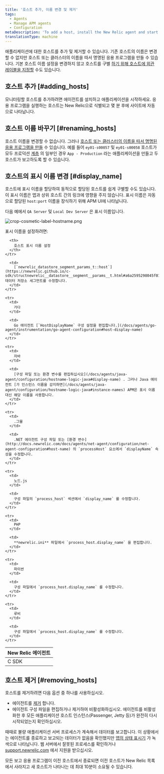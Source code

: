 ```yaml
---
title: '호스트 추가, 이름 변경 및 제거'
tags:
  - Agents
  - Manage APM agents
  - Configuration
metaDescription: 'To add a host, install the New Relic agent and start your app. To remove a host, uninstall or disable the agent first.'
translationType: machine
---
```



애플리케이션에 대한 호스트를 추가 및 제거할 수 있습니다. 기존 호스트의 이름은 변경할 수 없지만 호스트 또는 클러스터의 이름을 따서 명명된 응용 프로그램을 만들 수 있습니다. 기본 호스트 이름 설정을 변경하지 않고 호스트를 구별 [하기 위해 호스트에 외관 레이블을 지정할](#display_name) 수도 있습니다.

## 호스트 추가 [#adding_hosts]

모니터링할 호스트를 추가하려면 에이전트를 설치하고 애플리케이션을 시작하세요. 응용 프로그램을 실행하는 호스트는 New Relic으로 식별되고 몇 분 후에 사이트에 자동으로 나타납니다.

## 호스트 이름 바꾸기 [#renaming_hosts]

호스트 이름을 변경할 수 없습니다. 그러나 [호스트 또는 클러스터의 이름을 따서 명명된 응용 프로그램을 만들](/docs/site/renaming-applications) 수 있습니다. 예를 들어 `ey01-s00057` 및 `ey01-s00058` 호스트가 모두 프로덕션 [계층](/docs/accounts-partnerships/education/getting-started-new-relic/glossary#tier) 의 일부인 경우 `App - Production` 라는 애플리케이션을 만들고 두 호스트가 보고하도록 할 수 있습니다.

## 호스트의 표시 이름 변경 [#display_name]

호스트에 표시 이름을 할당하여 동적으로 할당된 호스트를 쉽게 구별할 수도 있습니다. 이 표시 이름은 앱과 상위 호스트 간의 링크에 영향을 주지 않습니다. 표시 이름은 자동으로 할당된 `host:port` 이름을 장식하기 위해 APM UI에 나타납니다.

다음 예에서 `QA Server` 및 `Local Dev Server` 은 표시 이름입니다.

<img
  title="crop-cosmetic-label-hostname.png"
  alt="crop-cosmetic-label-hostname.png"
  src={apmHostNameDisplay}
/>

표시 이름을 설정하려면:

<table>
  <thead>
    <tr>
      <th style={{ width: "150px" }}>
        New Relic 에이전트
      </th>

      <th>
        호스트 표시 이름 설정
      </th>
    </tr>
  </thead>

  <tbody>
    <tr>
      <td>
        C SDK
      </td>

      <td>
        [`newrelic_datastore_segment_params_t::host`](https://newrelic.github.io/c-sdk/structnewrelic__datastore__segment__params__t.html#a6a2595298045f0174b9b9c39ea31b6eb) 데이터 저장소 세그먼트를 수정합니다.
      </td>
    </tr>

    <tr>
      <td>
        가다
      </td>

      <td>
        Go 에이전트 [`HostDisplayName` 구성 설정을 편집합니다.](/docs/agents/go-agent/instrumentation/go-agent-configuration#host-display-name)
      </td>
    </tr>

    <tr>
      <td>
        자바
      </td>

      <td>
        [구성 파일 또는 환경 변수를 편집하십시오](/docs/agents/java-agent/configuration/hostname-logic-java#display-name) . 그러나 Java 에이전트 [가 인스턴스 이름을 감지하면](/docs/agents/java-agent/configuration/hostname-logic-java#instance-names) APM은 표시 이름 대신 해당 이름을 사용합니다.
      </td>
    </tr>

    <tr>
      <td>
        .그물
      </td>

      <td>
        .NET 에이전트 구성 파일 또는 [환경 변수](http://docs.newrelic.com/docs/agents/net-agent/configuration/net-agent-configuration#host-name) 의 `processHost` 요소에서 `displayName` 속성을 수정합니다.
      </td>
    </tr>

    <tr>
      <td>
        노드.js
      </td>

      <td>
        구성 파일의 `process_host` 섹션에서 `display_name` 를 수정합니다.
      </td>
    </tr>

    <tr>
      <td>
        PHP
      </td>

      <td>
        **newrelic.ini** 파일에서 `process_host.display_name` 을 편집합니다.
      </td>
    </tr>

    <tr>
      <td>
        파이썬
      </td>

      <td>
        구성 파일에서 `process_host.display_name` 를 수정합니다.
      </td>
    </tr>

    <tr>
      <td>
        루비
      </td>

      <td>
        구성 파일에서 `process_host.display_name` 를 수정합니다.
      </td>
    </tr>
  </tbody>
</table>

## 호스트 제거 [#removing_hosts]

호스트를 제거하려면 다음 옵션 중 하나를 사용하십시오.

* 에이전트를 [제거](/docs/agents/manage-apm-agents/installation/uninstall-agent) 합니다.
* 에이전트 구성 파일을 편집하거나 제거하여 비활성화하십시오. 에이전트를 비활성화한 후 모든 애플리케이션 호스트 인스턴스(Passenger, Jetty 등)가 완전히 다시 시작되었는지 확인하십시오.

때때로 불량 애플리케이션 서버 프로세스가 계속해서 데이터를 보고합니다. 이 상황에서는 에이전트를 종료하고 보고되는 데이터가 없음을 확인했지만 [앱의 상태 표시기](/docs/using-new-relic/welcome-new-relic/getting-started/glossary#health-status) 가 녹색으로 나타납니다. 웹 서버에서 잘못된 프로세스를 확인하거나 [support.newrelic.com](https://support.newrelic.com "링크가 새 창에서 열립니다.") 에서 지원을 받으십시오.

모든 보고 응용 프로그램이 이전 호스트에서 종료되면 이전 호스트가 New Relic 목록에서 사라지고 새 호스트가 나타나는 데 최대 10분이 소요될 수 있습니다.